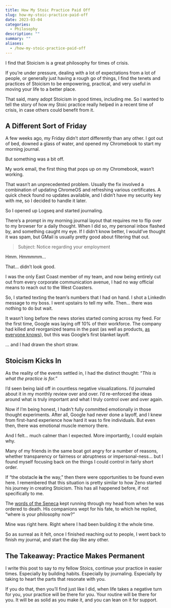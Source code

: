 ```yaml
---
title: How My Stoic Practice Paid Off
slug: how-my-stoic-practice-paid-off
date: 2023-03-04
categories:
  - Philosophy
description: ""
summary: ""
aliases:
  - /how-my-stoic-practice-paid-off
---
```


I find that Stoicism is a great philosophy for times of crisis. 

If you're under pressure, dealing with a lot of expectations from a lot of people, or generally just having a rough go of things, I find the tenets and practices of Stoicism to be empowering, practical, and very useful in moving your life to a better place.

That said, many adopt Stoicism in good times, including me. So I wanted to tell the story of how my Stoic practice really helped in a recent time of crisis, in case others could benefit from it.

<!-- more -->

## A Different Sort of Friday

A few weeks ago, my Friday didn't *start* differently than any other. I got out of bed, downed a glass of water, and opened my Chromebook to start my morning journal.

But something was a bit off.

My work email, the first thing that pops up on my Chromebook, wasn't working.

That wasn't an unprecedented problem. Usually the fix involved a combination of updating ChromeOS and refreshing various certificates. A quick check found no updates available, and I didn't have my security key with me, so I decided to handle it later.

So I opened up Logseq and started journaling.

There's a prompt in my morning journal layout that requires me to flip over to my browser for a daily thought. When I did so, my personal inbox flashed by, and something caught my eye. If I didn't know better, I would've thought it was spam, but GMail is usually pretty good about filtering that out.

> Subject: Notice regarding your employment

Hmm. Hmmmmm...

That... didn't look good.

I was the only East Coast member of my team, and now being entirely cut out from every corporate communication avenue, I had no way official means to reach out to the West Coasters. 

So, I started texting the team's numbers that I had on hand. I shot a LinkedIn message to my boss. I went upstairs to tell my wife. Then... there was nothing to do but wait.

It wasn't long before the news stories started coming across my feed. For the first time, Google was laying off 10% of their workforce. The company had killed and reorganized teams in the past (as well as products, [as everyone knows](https://killedbygoogle.com/)), but this was Google's first blanket layoff. 

... and I had drawn the short straw.

## Stoicism Kicks In

As the reality of the events settled in, I had the distinct thought: "*This is what the practice is for.*" 

I'd seen being laid off in countless negative visualizations. I'd journaled about it in my monthly review over and over. I'd re-enforced the ideas around what is truly important and what I truly control over and over again.

Now if I'm being honest, I hadn't fully committed emotionally in those thought experiments. After all, Google had never done a layoff, and I knew from first-hand experience how hard it was to fire individuals. But even then, there was emotional muscle memory there.

And I felt... much calmer than I expected. More importantly, I could explain why. 

Many of my friends in the same boat got angry for a number of reasons, whether transparency or fairness or abruptness or impersonal-ness... but I found myself focusing back on the things I could control in fairly short order. 

If "the obstacle **is** the way," then there were opportunities to be found even here. I remembered that this situation is pretty similar to how Zeno started his journey in creating Stoicism. This has all happened before, if not specifically to me.

The [words of the Seneca](https://dokumen.pub/nero-emperor-of-rome.html) kept running through my head from when he was ordered to death. His companions wept for his fate, to which he replied, "where is your philosophy now?" 

Mine was right here. Right where I had been building it the whole time.

So as surreal as it felt, once I finished reaching out to people, I went back to finish my journal, and start the day like any other.

## The Takeaway: Practice Makes Permanent

I write this post to say to my fellow Stoics, continue your practice in easier times. Especially by building habits. Especially by journaling. Especially by taking to heart the parts that resonate with you. 

If you do that, then you'll find just like I did, when life takes a negative turn for you, your practice will be there for you. Your routine will be there for you. It will be as solid as you make it, and you can lean on it for support.

